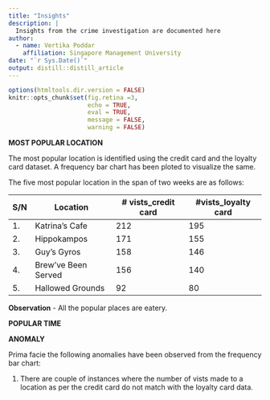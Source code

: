 ```yaml
---
title: "Insights"
description: |
  Insights from the crime investigation are documented here
author:
  - name: Vertika Poddar
    affiliation: Singapore Management University
date: "`r Sys.Date()`"
output: distill::distill_article
---
```


```r
options(htmltools.dir.version = FALSE)
knitr::opts_chunk$set(fig.retina =3,
                      echo = TRUE,
                      eval = TRUE,
                      message = FALSE,
                      warning = FALSE)
```

**MOST POPULAR LOCATION**

The most popular location is identified using the credit card and the loyalty card dataset. A frequency bar chart has been ploted to visualize the same.

The five most popular location in the span of two weeks are as follows:

S/N | Location | # vists_credit card | #vists_loyalty card
----|-----------|----------|---------
1. | Katrina's Cafe | 212 | 195
2. | Hippokampos | 171 | 155
3. | Guy's Gyros |158 | 146
4. | Brew've Been Served | 156 | 140
5. | Hallowed Grounds | 92 | 80

**Observation** - All the popular places are eatery.

**POPULAR TIME**


**ANOMALY**

Prima facie the following anomalies have been observed from the frequency bar chart:

1. There are couple of instances where the number of vists made to a location as per the credit card do not match with the loyalty card data.








